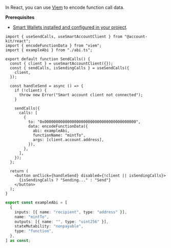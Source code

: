 In React, you can use [Viem](https://viem.sh/docs/contract/encodeFunctionData) to encode function call data.

**Prerequisites**

- [Smart Wallets installed and configured in your project](/docs/wallets/pages/react/setup.mdx).

<CodeBlocks>

```tsx twoslash title="sendCalls.tsx" focus={20-24}
import { useSendCalls, useSmartAccountClient } from "@account-kit/react";
import { encodeFunctionData } from "viem";
import { exampleAbi } from "./abi.ts";

export default function SendCalls() {
  const { client } = useSmartAccountClient({});
  const { sendCalls, isSendingCalls } = useSendCalls({
    client,
  });

  const handleSend = async () => {
    if (!client) {
      throw new Error("Smart account client not connected");
    }

    sendCalls({
      calls: [
        {
          to: "0x0000000000000000000000000000000000000000",
          data: encodeFunctionData({
            abi: exampleAbi,
            functionName: "mintTo",
            args: [client.account.address],
          }),
        },
      ],
    });
  };

  return (
    <button onClick={handleSend} disabled={!client || isSendingCalls}>
      {isSendingCalls ? "Sending..." : "Send"}
    </button>
  );
}
```

```ts twoslash title="abi.ts"
export const exampleAbi = [
  {
    inputs: [{ name: "recipient", type: "address" }],
    name: "mintTo",
    outputs: [{ name: "", type: "uint256" }],
    stateMutability: "nonpayable",
    type: "function",
  },
] as const;
```

</CodeBlocks>

